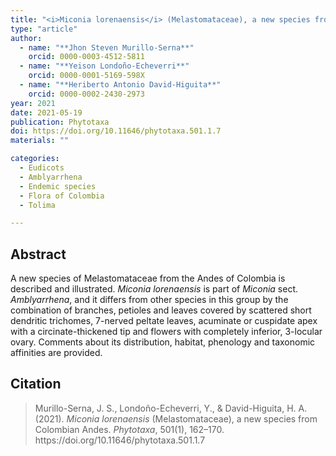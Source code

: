 ```yaml
---
title: "<i>Miconia lorenaensis</i> (Melastomataceae), a new species from Colombian Andes"
type: "article"
author:
  - name: "**Jhon Steven Murillo-Serna**"
    orcid: 0000-0003-4512-5811
  - name: "**Yeison Londoño-Echeverri**"
    orcid: 0000-0001-5169-598X
  - name: "**Heriberto Antonio David-Higuita**"
    orcid: 0000-0002-2430-2973
year: 2021
date: 2021-05-19
publication: Phytotaxa
doi: https://doi.org/10.11646/phytotaxa.501.1.7
materials: ""

categories:
  - Eudicots
  - Amblyarrhena
  - Endemic species
  - Flora of Colombia
  - Tolima

---
```


## Abstract

A new species of Melastomataceae from the Andes of Colombia is described and illustrated. *Miconia lorenaensis* is part of *Miconia* sect. *Amblyarrhena*, and it differs from other species in this group by the combination of branches, petioles and leaves covered by scattered short dendritic trichomes, 7-nerved peltate leaves, acuminate or cuspidate apex with a circinate-thickened tip and flowers with completely inferior, 3-locular ovary. Comments about its distribution, habitat, phenology and taxonomic affinities are provided.

## Citation

> Murillo-Serna, J. S., Londoño-Echeverri, Y., & David-Higuita, H. A. (2021). *Miconia lorenaensis* (Melastomataceae), a new species from Colombian Andes. *Phytotaxa*, 501(1), 162–170. https://doi.org/10.11646/phytotaxa.501.1.7